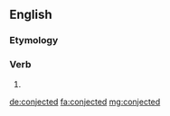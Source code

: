 ==English==

===Etymology===
{{suffix|conject|ed}}

===Verb===
{{head|en|verb form}}

# {{en-past of|conject}}

[[de:conjected]]
[[fa:conjected]]
[[mg:conjected]]